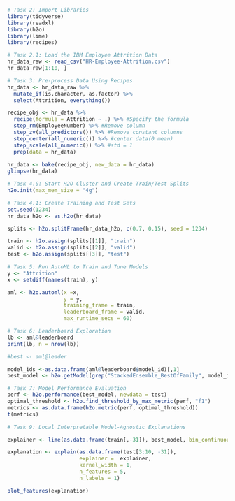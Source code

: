 ```r
# Task 2: Import Libraries
library(tidyverse)
library(readxl)
library(h2o)
library(lime)
library(recipes) 
```

```r
# Task 2.1: Load the IBM Employee Attrition Data
hr_data_raw <- read_csv("HR-Employee-Attrition.csv")
hr_data_raw[1:10, ]

```


```r
# Task 3: Pre-process Data Using Recipes
hr_data <- hr_data_raw %>% 
  mutate_if(is.character, as.factor) %>%
  select(Attrition, everything())

recipe_obj <- hr_data %>%
  recipe(formula = Attrition ~ .) %>% #Specify the formula
  step_rm(EmployeeNumber) %>% #Remove column
  step_zv(all_predictors()) %>% #Remove constant columns
  step_center(all_numeric()) %>% #center data(0 mean)
  step_scale(all_numeric()) %>% #std = 1
  prep(data = hr_data) 
  
hr_data <- bake(recipe_obj, new_data = hr_data)
glimpse(hr_data)

```


```r
# Task 4.0: Start H2O Cluster and Create Train/Test Splits
h2o.init(max_mem_size = "4g")

```

```r
# Task 4.1: Create Training and Test Sets
set.seed(1234) 
hr_data_h2o <- as.h2o(hr_data)

splits <- h2o.splitFrame(hr_data_h2o, c(0.7, 0.15), seed = 1234)

train <- h2o.assign(splits[[1]], "train")
valid <- h2o.assign(splits[[2]], "valid")
test <- h2o.assign(splits[[3]], "test")

```

```r
# Task 5: Run AutoML to Train and Tune Models
y <- "Attrition"
x <- setdiff(names(train), y)

aml <- h2o.automl(x =x,
                  y = y,
                  training_frame = train,
                  leaderboard_frame = valid,
                  max_runtime_secs = 60)

```

```r
# Task 6: Leaderboard Exploration
lb <- aml@leaderboard
print(lb, n = nrow(lb))

#best <- aml@leader

model_ids <-as.data.frame(aml@leaderboard$model_id)[,1]
best_model <- h2o.getModel(grep("StackedEnsemble_BestOfFamily", model_ids, value=TRUE)[1])

```



```r
# Task 7: Model Performance Evaluation
perf <- h2o.performance(best_model, newdata = test)
optimal_threshold <- h2o.find_threshold_by_max_metric(perf, "f1")
metrics <- as.data.frame(h2o.metric(perf, optimal_threshold))
t(metrics)

```


```r
# Task 9: Local Interpretable Model-Agnostic Explanations 

explainer <- lime(as.data.frame(train[,-31]), best_model, bin_continuous = FALSE)

explanation <- explain(as.data.frame(test[3:10, -31]), 
                       explainer =  explainer,
                       kernel_width = 1,
                       n_features = 5,
                       n_labels = 1)

plot_features(explanation)




```



